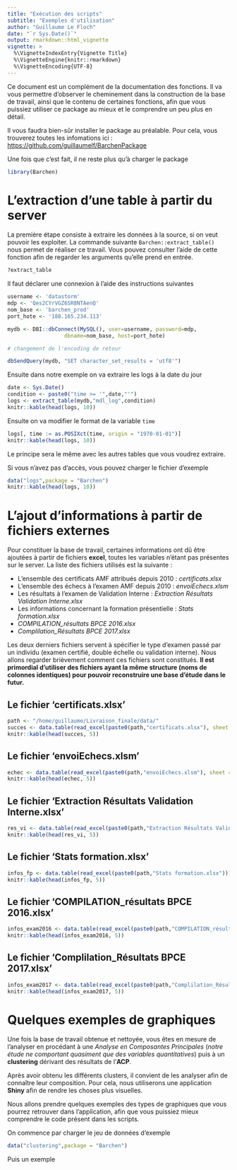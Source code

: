 ```yaml
---
title: "Exécution des scripts"
subtitle: "Exemples d'utilisation"
author: "Guillaume Le Floch"
date: "`r Sys.Date()`"
output: rmarkdown::html_vignette
vignette: >
  %\VignetteIndexEntry{Vignette Title}
  %\VignetteEngine{knitr::rmarkdown}
  %\VignetteEncoding{UTF-8}
---
```


Ce document est un complément de la documentation des fonctions. Il va vous permettre d'observer le cheminement dans la construction de la base de travail, ainsi que le contenu de certaines fonctions, afin que vous puissiez utiliser ce package au mieux et le comprendre un peu plus en détail.

Il vous faudra bien-sûr installer le package au préalable. Pour cela, vous trouverez toutes les infomations ici : <https://github.com/guillaumelf/BarchenPackage>

Une fois que c'est fait, il ne reste plus qu'à charger le package

```r
library(Barchen)
```

# L'extraction d'une table à partir du server

La première étape consiste à extraire les données à la source, si on veut pouvoir les exploiter. La commande suivante `Barchen::extract_table()` nous permet de réaliser ce travail. Vous pouvez consulter l'aide de cette fonction afin de regarder les arguments qu'elle prend en entrée.

```r
?extract_table
```

Il faut déclarer une connexion à l'aide des instructions suivantes

```r
username <- 'datastorm'
mdp <- 'Qes2CYrVGZ6SR8NTAenQ'
nom_base <- 'barchen_prod'
port_hote <- '188.165.234.113'

mydb <- DBI::dbConnect(MySQL(), user=username, password=mdp,
                  dbname=nom_base, host=port_hote)

# changement de l'encoding de retour

dbSendQuery(mydb, "SET character_set_results = 'utf8'")
```

Ensuite dans notre exemple on va extraire les logs à la date du jour

```r
date <- Sys.Date()
condition <- paste0("time >= '",date,"'")
logs <- extract_table(mydb,"mdl_log",condition)
knitr::kable(head(logs, 10))
```

Ensuite on va modifier le format de la variable `time`

```r
logs[, time := as.POSIXct(time, origin = "1970-01-01")]
knitr::kable(head(logs, 10))
```

Le principe sera le même avec les autres tables que vous voudrez extraire.

Si vous n'avez pas d'accès, vous pouvez charger le fichier d'exemple

```r
data("logs",package = "Barchen")
knitr::kable(head(logs, 10))
```


# L'ajout d'informations à partir de fichiers externes

Pour constituer la base de travail, certaines informations ont dû être ajoutées à partir de fichiers **excel**, toutes les variables n'étant pas présentes sur le server. La liste des fichiers utilisés est la suivante :

* L'ensemble des certificats AMF attribués depuis 2010 : *certificats.xlsx*
* L'ensemble des échecs à l'examen AMF depuis 2010 : *envoiEchecs.xlsm*
* Les résultats à l'examen de Validation Interne : *Extraction Résultats Validation Interne.xlsx*
* Les informations concernant la formation présentielle : *Stats formation.xlsx*
* *COMPILATION_résultats BPCE 2016.xlsx*
* *Complilation_Résultats BPCE 2017.xlsx*

Les deux derniers fichiers servent à spécifier le type d'examen passé par un individu (examen certifié, double échelle ou validation interne). Nous allons regarder brièvement comment ces fichiers sont constitués. 
**Il est primordial d'utiliser des fichiers ayant la même structure (noms de colonnes identiques) pour pouvoir reconstruire une base d'étude dans le futur.**

## Le fichier 'certificats.xlsx'

```r
path <- "/home/guillaume/Livraison_finale/data/"
succes <- data.table(read_excel(paste0(path,"certificats.xlsx"), sheet = "Feuil1"))
knitr::kable(head(succes, 5))
```

## Le fichier 'envoiEchecs.xlsm'

```r
echec <- data.table(read_excel(paste0(path,"envoiEchecs.xlsm"), sheet = "Feuil1", col_names = TRUE, skip = 1))
knitr::kable(head(echec, 5))
```

## Le fichier 'Extraction Résultats Validation Interne.xlsx'

```r
res_vi <- data.table(read_excel(paste0(path,"Extraction Résultats Validation Interne.xlsx")))
knitr::kable(head(res_vi, 5))
```

## Le fichier 'Stats formation.xlsx'

```r
infos_fp <- data.table(read_excel(paste0(path,"Stats formation.xlsx")))
knitr::kable(head(infos_fp, 5))
```

## Le fichier 'COMPILATION_résultats BPCE 2016.xlsx'

```r
infos_exam2016 <- data.table(read_excel(paste0(path,"COMPILATION_résultats BPCE 2016.xlsx")))
knitr::kable(head(infos_exam2016, 5))
```

## Le fichier 'Complilation_Résultats BPCE 2017.xlsx'

```r
infos_exam2017 <- data.table(read_excel(paste0(path,"Complilation_Résultats BPCE 2017.xlsx")))
knitr::kable(head(infos_exam2017, 5))
```


# Quelques exemples de graphiques

Une fois la base de travail obtenue et nettoyée, vous êtes en mesure de l'analyser en procédant à une *Analyse en Composantes Principales* (*notre étude ne comportant quasiment que des variables quantitatives*) puis à un **clustering** dérivant des résultats de l'**ACP**.

Après avoir obtenu les différents clusters, il convient de les analyser afin de connaître leur composition. Pour cela, nous utiliserons une application **Shiny** afin de rendre les choses plus visuelles.

Nous allons prendre quelques exemples des types de graphiques que vous pourrez retrouver dans l'application, afin que vous puissiez mieux comprendre le code présent dans les scripts.

On commence par charger le jeu de données d'exemple

```r
data("clustering",package = "Barchen")
```

Puis un exemple

